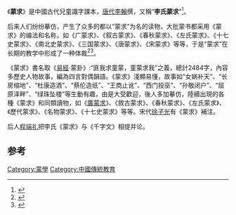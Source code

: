 {{wikisource}}
《'''蒙求'''》是中國古代兒童識字課本，[[唐代|唐代]][[李翰_(唐朝)|李翰]]撰，又稱“'''李氏蒙求'''”<ref name="童蒙啟程一中華幼學經典精選導讀 2016 p. 39">{{cite book | title=童蒙啟程一中華幼學經典精選導讀 | publisher=香港中華書局 | year=2016 | isbn=978-988-8420-68-1 | url=https://books.google.com.hk/books?id=H-2nDgAAQBAJ&pg=PA39 | language=zh | access-date=2021-09-01 | page=39 | archive-date=2021-09-01 | archive-url=https://web.archive.org/web/20210901061016/https://books.google.com.hk/books?id=H-2nDgAAQBAJ&pg=PA39 | dead-url=no }}</ref>。

后来人们纷纷摹仿，产生了众多的都以“蒙求”为名的读物，大批蒙书都采用《蒙求》的编法和名称，如《广蒙求》、《叙古蒙求》、《春秋蒙求》、《左氏蒙求》、《十七史蒙求》、《南北史蒙求》、《三国蒙求》、《唐蒙求》、《宋蒙求》等等，于是“蒙求”在长期的教学中形成了一种体裁<ref name="传统语文教育教材论: 暨蒙学书目和书影 1992 p. ">{{cite book | title=传统语文教育教材论: 暨蒙学书目和书影 | publisher=上海教育出版社 | year=1992 | isbn=978-7-5320-2726-2 | url=https://books.google.com.hk/books?id=IjSGAAAAIAAJ | language=zh | access-date=2021-09-01 | page=64 | archive-date=2021-09-08 | archive-url=https://web.archive.org/web/20210908213436/https://books.google.com.hk/books?id=IjSGAAAAIAAJ | dead-url=no }}</ref><ref name="蒙学读物的历史透视 1996 p. ">{{cite book | title=蒙学读物的历史透视 | publisher=湖北教育出版社 | series=中国教育的传统与变革丛书 | year=1996 | isbn=978-7-5351-1883-7 | url=https://books.google.com.hk/books?id=B8FAAAAAMAAJ | language=zh | access-date=2021-09-01 | page=72 | archive-date=2021-09-01 | archive-url=https://web.archive.org/web/20210901061048/https://books.google.com.hk/books?id=B8FAAAAAMAAJ | dead-url=no }}</ref>。

《蒙求》書名取《[[易經|易經]]·蒙卦》:“匪我求童蒙，童蒙求我”之義，總計2484字，內容多歷史人物故事，編為四言對偶韻語。《蒙求》淺顯易懂，故事如“女娲补天”、“长房缩地”、“杜康造酒”、“蔡伦造纸”、“王商止讹”、“西门投巫”、“孙敬闭户”、“屈原泽畔”、“绿珠坠楼”等生動有趣，由是大受歡迎，後人多加摹仿，陸續出現的各種《蒙求》和同類讀物，如《[[廣蒙求|廣蒙求]]》、《敘古蒙求》、《春秋蒙求》、《左氏蒙求》、《歷代蒙求》、《名物蒙求》、《十七史蒙求》等等。宋代[[徐子光|徐子光]]有《蒙求》補注。

后人[[程端礼|程端礼]]把李氏《蒙求》与《千字文》相提并论。

==参考==
{{reflist}}

[[Category:蒙學|Category:蒙學]]
[[Category:中國傳統教育|Category:中國傳統教育]]